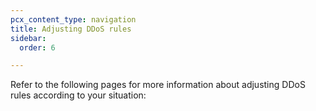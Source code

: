 ```yaml
---
pcx_content_type: navigation
title: Adjusting DDoS rules
sidebar:
  order: 6

---
```



Refer to the following pages for more information about adjusting DDoS rules according to your situation:

<DirectoryListing />
